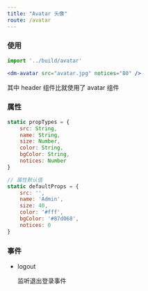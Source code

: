```yaml
---
title: "Avatar 头像"
route: /avatar
---
```


### 使用

```jsx
import '../build/avatar'

<dm-avatar src="avatar.jpg" notices="80" />
```

其中 header 组件比就使用了 avatar 组件

### 属性

```js
static propTypes = {
    src: String,
    name: String,
    size: Number,
    color: String,
    bgColor: String,
    notices: Number
}

// 属性默认值
static defaultProps = {
    src: '',
    name: 'Admin',
    size: 40,
    color: '#fff',
    bgColor: '#87d068',
    notices: 0
}
```

### 事件

- logout

    监听退出登录事件

